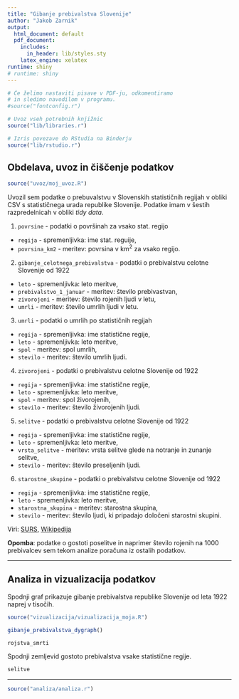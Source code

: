 ```yaml
---
title: "Gibanje prebivalstva Slovenije"
author: "Jakob Zarnik"
output:
  html_document: default
  pdf_document:
    includes:
      in_header: lib/styles.sty
    latex_engine: xelatex
runtime: shiny
# runtime: shiny
---
```


```r
# Če želimo nastaviti pisave v PDF-ju, odkomentiramo
# in sledimo navodilom v programu.
#source("fontconfig.r")

# Uvoz vseh potrebnih knjižnic
source("lib/libraries.r")
```

```r
# Izris povezave do RStudia na Binderju
source("lib/rstudio.r")
```


## Obdelava, uvoz in čiščenje podatkov

```r
source("uvoz/moj_uvoz.R")
```

Uvozil sem podatke o prebuvalstvu v Slovenskih statističnih regijah v obliki CSV s statističnega urada republike Slovenije. Podatke imam v šestih razpredelnicah v obliki *tidy data*.

1. `povrsine` - podatki o površinah za vsako stat. regijo
  - `regija` - spremenljivka: ime stat. reguije,
  - `povrsina_km2` - meritev: povrsina v km$^2$ za vsako regijo.

2. `gibanje_celotnega_prebivalstva` - podatki o prebivalstvu celotne Slovenije od 1922
  - `leto` - spremenljivka: leto meritve,
  - `prebivalstvo_1_januar` - meritev: število prebivastvan,
  - `zivorojeni` - meritev: število rojenih ljudi v letu,
  - `umrli` - meritev: število umrlih ljudi v letu.
  
3. `umrli` - podatki o umrlih po statističnih regijah
  - `regija` - spremenljivka: ime statistične regije,
  - `leto` - spremenljivka: leto meritve,
  - `spol` - meritev: spol umrlih,
  - `stevilo` - meritev: število umrlih ljudi.

4. `zivorojeni` - podatki o prebivalstvu celotne Slovenije od 1922
  - `regija` - spremenljivka: ime statistične regije,
  - `leto` - spremenljivka: leto meritve,
  - `spol` - meritev: spol živorojenih,
  - `stevilo` - meritev: število živorojenih ljudi.

5. `selitve` - podatki o prebivalstvu celotne Slovenije od 1922
  - `regija` - spremenljivka: ime statistične regije,
  - `leto` - spremenljivka: leto meritve,
  - `vrsta_selitve` - meritev: vrsta selitve glede na notranje in zunanje selitve,
  - `stevilo` - meritev: število preseljenih ljudi.

6. `starostne_skupine` - podatki o prebivalstvu celotne Slovenije od 1922
  - `regija` - spremenljivka: ime statistične regije,
  - `leto` - spremenljivka: leto meritve,
  - `starostna_skupina` - meritev: starostna skupina,
  - `stevilo` - meritev: število ljudi, ki pripadajo določeni starostni skupini.

Viri: [SURS](https://pxweb.stat.si/pxweb/Database/Dem_soc/Dem_soc.asp), [Wikipedija](https://sl.wikipedia.org/wiki/Statistične_regije_Slovenije)

**Opomba**: podatke o gostoti poselitve in naprimer število rojenih na 1000 prebivalcev sem tekom analize poračuna iz ostalih podatkov.

***

## Analiza in vizualizacija podatkov

Spodnji graf prikazuje gibanje prebivalstva republike Slovenije od leta 1922 naprej v tisočih.

```r
source("vizualizacija/vizualizacija_moja.R")
```
```r
gibanje_prebivalstva_dygraph()
```

```r
rojstva_smrti
```

Spodnji zemljevid gostoto prebivalstva vsake statistične regije.
```r
selitve
```

***

<!-- ## Napredna analiza podatkov -->

```r
source("analiza/analiza.r")
```


